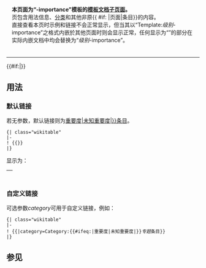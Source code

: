 {{NoteTA|G1=IT}}
<noinclude><div class="messagebox" style="padding:1ex 1em;">'''本页面为“-importance”模板的[[Wikipedia:模板文档|模板文档]][[Wikipedia:子页面|子页面]]。'''<br />页包含用法信息、[[Wikipedia:分类|分类]]和其他非原{{ #if: {{SUBJECTSPACE}} |{{lc:{{SUBJECTSPACE ZH}}}}页面|条目}}的内容。<br />直接查看本页时示例和链接不会正常显示，但当其以“Template:''级别''-importance”之格式内嵌於其他页面时则会显示正常，任何显示为“{{BASEPAGENAME}}”的部分在实际内嵌文档中均会替换为“''级别''-importance”。</div>
----
</noinclude>
{{Documentation subpage}}
<includeonly>{{#if:{{PROTECTIONLEVEL:edit}}|{{high-use}}}}</includeonly>

== 用法 ==
=== 默认链接 ===
若无参数，默认链接则为[[:Category:{{#ifeq:{{BASEPAGENAME}}|重要度|未知重要度|{{BASEPAGENAME}}}}条目]]。
 <nowiki>{| class="wikitable"
|-
! {{</nowiki>{{BASEPAGENAME}}<nowiki>}}
|}
</nowiki>
显示为：
{| class="wikitable"
|-
! <includeonly>{{Template:{{BASEPAGENAME}}}}</includeonly>
|}

=== 自定义链接 ===
可选参数''category''可用于自定义链接，例如：
 <nowiki>{| class="wikitable"
|-
! {{</nowiki>{{BASEPAGENAME}}|category=Category:{{#ifeq:{{BASEPAGENAME}}|重要度|未知重要度|{{BASEPAGENAME}}}}''专题''<nowiki>条目}}
|}
</nowiki>

== 参见 ==
{{Grading scheme/doc/see also}}

<includeonly>
[[Category:重要度模板|{{PAGENAME}}]]
</includeonly>